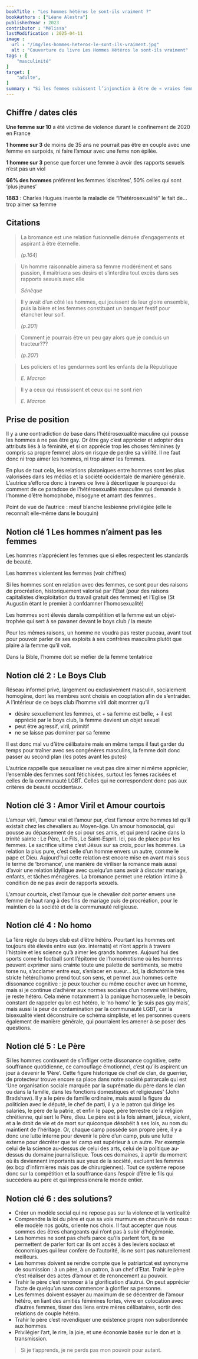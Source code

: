 ```yaml
---
bookTitle : "Les hommes hétéros le sont-ils vraiment ?"
bookAuthors : ["Léane Alestra"]
publishedYear : 2023
contributor : "Mélissa"
lastModification : 2025-04-11
image :
  url : "/img/les-hommes-heteros-le-sont-ils-vraiment.jpg"
  alt : "Couverture du livre Les Hommes Hétéros le sont-ils vraiment"
tags : [
    "masculinité"
]
target: [
    "adulte",
]
summary : "Si les femmes subissent l’injonction à être de « vraies femmes », les hommes, eux, sont sommés de respecter les normes sociales de la virilité pour être validés par les autres mâles. Dès lors, la séduction hétéro serait-elle une affaire d’hommes ?"
---
```


## Chiffre / dates clés

**Une femme sur 10** a été victime de violence durant le confinement de 2020 en France

**1 homme sur 3** de moins de 35 ans ne pourrait pas être en couple avec une femme en surpoids, ni faire l’amour avec une feme non épilée.

**1 homme sur 3** pense que forcer une femme à avoir des rapports sexuels n’est pas un viol

**66% des hommes** préfèrent les femmes ‘discrètes’, 50% celles qui sont ‘plus jeunes’

**1883** : Charles Hugues invente la maladie de “l’hétérosexualité” le fait de... trop aimer sa femme

## Citations

> La bromance est une relation fusionnelle dénuée d’engagements et aspirant à être éternelle.
> <footer><cite>(p.164)</cite></footer>

> Un homme raisonnable aimera sa femme modérément et sans passion, il maitrisera ses désirs et s’interdira tout excès dans ses rapports sexuels avec elle
> <footer><cite>Sénèque</cite></footer>

> Il y avait d’un côté les hommes, qui jouissent de leur gloire ensemble, puis la bière et les femmes constituant un banquet festif pour étancher leur soif.
> <footer><cite>(p.201)</cite></footer>


> Comment je pourrais être un peu gay alors que je conduis un tracteur???
> <footer><cite>(p.207)</cite></footer>

> Les policiers et les gendarmes sont les enfants de la République
> <footer><cite>E. Macron</cite></footer>

> Il y a ceux qui réussissent et ceux qui ne sont rien
> <footer><cite>E. Macron</cite></footer>

## Prise de position

Il y a une contradiction de base dans l’hétérosexualité maculine qui pousse les hommes à ne pas être gay. Or être gay c’est apprécier et adopter des attributs liés à la féminité, et si on apprécie trop les choses féminines (y compris sa propre femme) alors on risque de perdre sa virilité. Il ne faut donc ni trop aimer les hommes, ni trop aimer les femmes.

En plus de tout cela, les relations platoniques entre hommes sont les plus valorisées dans les médias et la société occidentale de manière générale. L’autrice s’efforce donc à travers ce livre à décortiquer le pourquoi du comment de ce paradoxe de l’hétérosexualité masculine qui demande à l’homme d’être homophobe, misogyne et amant des femmes..

<aside>
Point de vue de l’autrice : meuf blanche lesbienne privilégiée (elle le reconnaît elle-même dans le bouquin)
</aside>

## Notion clé 1 Les hommes n’aiment pas les femmes

Les hommes n’apprécient les femmes que si elles respectent les standards de beauté.

Les hommes violentent les femmes (voir chiffres)

Si les hommes sont en relation avec des femmes, ce sont pour des raisons de procréation, historiquement valorisé par l’Etat (pour des raisons capitalistes d’exploitation du travail gratuit des femmes) et l’Eglise (St Augustin étant le premier à confdamner l’homosexualité)

Les hommes sont élevés dansla compétition et la femme est un objet-trophée qui sert à se pavaner devant le boys club / la meute

Pour les mêmes raisons, un homme ne voudra pas rester puceau, avant tout pour pouvoir parler de ses exploits à ses confrères masculins plutôt que plaire à la femme qu’il voit.

Dans la Bible, l’homme doit se méfier de la femme tentatrice

## Notion clé 2 : Le Boys Club
Réseau informel privé, largement ou exclusivement masculin, socialement homogène, dont les membres sont choisis en cooptation afin de s’entraider. A l’intérieur de ce boys club l’homme viril doit montrer qu’il
* désire sexuellement les femmes, et + sa femme est belle, + il est apprécié par le boys club, la femme devient un objet sexuel
* peut être agressif, viril, primitif
* ne se laisse pas dominer par sa femme

Il est donc mal vu d’être célibataire mais en même temps il faut garder du temps pour traîner avec ses congénères masculins, la femme doit donc passer au second plan (les potes avant les putes)

L’autrice rappelle que sexualiser ne veut pas dire aimer ni même apprécier, l’ensemble des femmes sont fétichisées, surtout les femes racisées et celles de la communauté LGBT. Celles qui ne correspondent donc pas aux critères de beauté occidentaux.

## Notion clé 3 : Amor Viril et Amour courtois

L’amour viril, l’amour vrai et l’amour pur, c’est l’amour entre hommes tel qu’il existait chez les chevaliers au Moyen-âge. Un amour homosocial, qui pousse au dépassement de soi pour ses amis, et qui prend racine dans la trinité sainte : Le Père, Le Fils, Le Saint-Esprit. Ici, pas de place pour les femmes. Le sacrifice ultime c’est Jésus sur sa croix, pour les hommes. La relation la plus pure, c’est celle d’un homme envers un autre, comme le pape et Dieu. Aujourd’hui cette relation est encore mise en avant mais sous le terme de ‘bromance’, une manière de viriliser la romance mais aussi d’avoir une relation idyllique avec quelqu’un sans avoir à discuter mariage, enfants, et tâches ménagères. La bromance permet une relation intime à condition de ne pas avoir de rapports sexuels.

L’amour courtois, c’est l’amour que le chevalier doit porter envers une femme de haut rang à des fins de mariage puis de procréation, pour le maintien de la société et de la communauté religieuse.

## Notion clé 4 : No homo
La 1ère règle du boys club est d’être hétéro. Pourtant les hommes ont toujours été élevés entre eux (ex. internats) et n’ont appris à travers l’histoire et les science qu’à aimer les grands hommes. Aujourd’hui des sports come le football sont l’épitome de l’homoérotisme où les hommes peuvent exprimer sans crainte toute une palette de sentiments, se metre torse nu, s’acclamer entre eux, s’enlacer en sueur... Ici, la dichotomie très stricte hétéro/homo prend tout son sens, et permet aux hommes cette dissonance cognitive : je peux toucher ou même coucher avec un homme, mais si je continue d’adhérer aux normes sociales d’un homme viril hétéro, je reste hétéro. Cela mène notamment à la panique homosexuelle, le besoin constant de rappeler qu’on est hétéro, le ‘no homo’ le ‘je suis pas gay mais’, mais aussi la peur de contamination par la communauté LGBT, car la bisexualité vient déconstruire ce schéma simpliste, et les personnes queers également de manière générale, qui pourraient les amener à se poser des questions.

## Notion clé 5 : Le Père
Si les hommes continuent de s’infliger cette dissonance cognitive, cette souffrance quotidienne, ce camouflage émotionnel, c’est qu’ils aspirent un jour à devenir le ‘Père’. Cette figure historique de chef de clan, de guerrier, de protecteur trouve encore sa place dans notre société patrarcale qui est ‘Une organisation sociale marquée par la suprématie du père dans le clan ou dans la famille, dans les fonctions domestiques et religieuses’ (John Bradshaw). Il y a le père de famille ordinaire, mais aussi la figure du politicien avec le député, le chef de parti, il y a le patron qui dirige les salariés, le père de la patrie, et enfin le pape, père terrestre de la religion chrétienne, qui sert le Père, dieu. Le père est à la fois aimant, jaloux, violent, et a le droit de vie et de mort sur quiconque désobéit à ses lois, au nom du maintient de l’héritage. Or, chaque camp possède son propre père, il y a donc une lutte interne pour devenir le père d’un camp, puis une lutte externe pour décréter que tel camp est supérieur à un autre. Par exemple celui de la science au-dessus de celui des arts, celui de la politique au-dessus du domaine journalistique. Tous ces domaines, à aprtir du moment où ils deviennent importants aux yeux de la société, excluent les femmes (ex bcp d’infirmières mais pas de chirurgiennes). Tout ce système repose donc sur la compétition et la souffrance dans l’espoir d’être le fils qui succèdera au père et qui impressionera le monde entier.

## Notion clé 6 : des solutions?

* Créer un modèle social qui ne repose pas sur la violence et la verticalité
* Comprendre la loi du père et que sa voix murmure en chacun’e de nous : elle modèle nos goûts, oriente nos choix. Il faut accepter que nous sommes des êtres changeants qui n’ont pas à subir d’hégémonie.
* Les hommes ne sont pas chefs parce qu’ils parlent fort, ils se permettent de parler fort car ils ont accès à des leviers sociaux et économiques qui leur confère de l’autorité, ils ne sont pas naturellement meilleurs.
* Les hommes doivent se rendre compte que le patriartcat est synonyme de soumission : à un père, à un patron, à un chef d’Etat. Trahir le père c’est réaliser des actes d’amour et de renoncement au pouvoir.
* Trahir le père c’est renoncer à la glorification d’autrui. On peut apprécier l’acte de quelqu’un sans commencer à glorifier sa personne.
* Les femmes doivent essayer au maximum de se décentrer de l’amour hétéro, en liant des amitiés féminines fortes, vivre en colocation avec d’autres femmes, tisser des liens entre mères célibataires, sortir des relations de couple hétéro.
* Trahir le père c’est revendiquer une existence propre non subordonnée aux hommes.
* Privilégier l’art, le rire, la joie, et une économie basée sur le don et la transmission.

> Si je t’apprends, je ne perds pas mon pouvoir pour autant.


